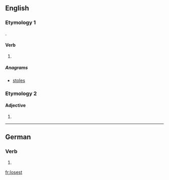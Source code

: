 ==English==

===Etymology 1===
{{suffix|lose|est|lang=en}}.

====Verb====
{{head|en|verb form}}

# {{en-archaic second-person singular of|lose|lang=en}}

=====Anagrams=====
* [[stoles#English|stoles]]

===Etymology 2===

====Adjective====
{{head|en}}

# {{misspelling of|loosest|lang=en}}

----

==German==

===Verb===
{{head|de|verb form}}

# {{de-verb form of|losen|2|s|k1}}

[[fr:losest]]
